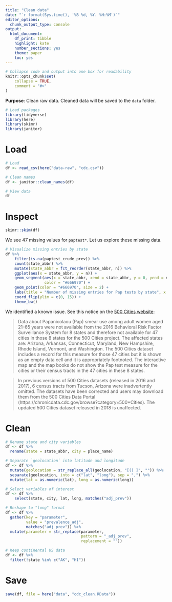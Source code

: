 ```yaml
---
title: "Clean data"
date: "`r format(Sys.time(), '%B %d, %Y. %H:%M')`"
editor_options:
  chunk_output_type: console
output:
  html_document: 
    df_print: tibble
    highlight: kate
    number_sections: yes
    theme: paper
    toc: yes
---
```


```r
# Collapse code and output into one box for readability
knitr::opts_chunk$set(
    collapse = TRUE,
    comment = "#>"
)
```

**Purpose**: Clean raw data. Cleaned data will be saved to the `data` folder.

```r
# Load packages
library(tidyverse)
library(here)
library(skimr)
library(janitor)
```

# Load
```r
# Load
df <- read_csv(here("data-raw", "cdc.csv"))

# Clean names
df <- janitor::clean_names(df)

# View data
df
```

# Inspect

```r
skimr::skim(df)
```

We see 47 missing values for `paptest*`. Let us explore these missing data.
```r
# Visualize missing entries by state
df %>% 
    filter(is.na(paptest_crude_prev)) %>%
    count(state_abbr) %>% 
    mutate(state_abbr = fct_reorder(state_abbr, n)) %>% 
    ggplot(aes(x = state_abbr, y = n)) +
    geom_segment(aes(x = state_abbr, xend = state_abbr, y = 0, yend = n),
                 color = "#666970") +
    geom_point(color = "#666970", size = 2) +
    labs(title = "Number of missing entries for Pap tests by state", x = "", y = "") +
    coord_flip(ylim = c(0, 15)) +
    theme_bw()
```

We identified a known issue. See this notice on the [500 Cities website](https://www.cdc.gov/500cities/index.htm):

> Data about Papanicolaou (Pap) smear use among adult women aged 21-65 years were not available from the 2016 Behavioral Risk Factor Surveillance System for 8 states and therefore not available for 47 cities in those 8 states for the 500 Cities project.  The affected states are: Arizona, Arkansas, Connecticut, Maryland, New Hampshire, Rhode Island, Vermont, and Washington.  The 500 Cities dataset includes a record for this measure for those 47 cities but it is  shown as an empty data cell and it is appropriately footnoted.  The interactive map and the map books do not show the Pap test measure for the cities or their census tracts in the 47 cities in these 8 states.

> In previous versions of 500 Cities datasets (released in 2016 and 2017), 6 census tracts from Tucson, Arizona were inadvertently omitted.  The datasets have been corrected and users may download them from the 500 Cities Data Portal (https://chronicdata.cdc.gov/browse?category=500+Cities).  The updated 500 Cities dataset released in 2018 is unaffected.

# Clean
```r
# Rename state and city variables
df <- df %>% 
  rename(state = state_abbr, city = place_name)

# Separate `geolocation` into latitude and longitude
df <- df %>% 
  mutate(geolocation = str_replace_all(geolocation, "[() ]", "")) %>% 
  separate(geolocation, into = c("lat", "long"), sep = ",") %>% 
  mutate(lat = as.numeric(lat), long = as.numeric(long))
```

```r
# Select variables of interest
df <- df %>%
    select(state, city, lat, long, matches("adj_prev"))
```

```r
# Reshape to "long" format
df <- df %>% 
  gather(key = "parameter", 
         value = "prevalence_adj", 
         matches("adj_prev")) %>% 
  mutate(parameter = str_replace(parameter, 
                                 pattern = "_adj_prev", 
                                 replacement = ""))
```

```r
# Keep continental US data
df <- df %>% 
  filter(!state %in% c("AK", "HI"))
```

# Save
```r
save(df, file = here("data", "cdc_clean.RData"))
```